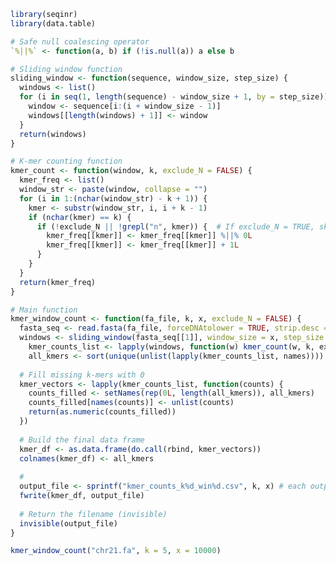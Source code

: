 ```r
library(seqinr)
library(data.table)

# Safe null coalescing operator
`%||%` <- function(a, b) if (!is.null(a)) a else b

# Sliding window function
sliding_window <- function(sequence, window_size, step_size) {
  windows <- list()
  for (i in seq(1, length(sequence) - window_size + 1, by = step_size)) {
    window <- sequence[i:(i + window_size - 1)]
    windows[[length(windows) + 1]] <- window
  }
  return(windows)
}

# K-mer counting function
kmer_count <- function(window, k, exclude_N = FALSE) {
  kmer_freq <- list()
  window_str <- paste(window, collapse = "")
  for (i in 1:(nchar(window_str) - k + 1)) {
    kmer <- substr(window_str, i, i + k - 1)
    if (nchar(kmer) == k) {
      if (!exclude_N || !grepl("n", kmer)) {  # If exclude_N = TRUE, skip k-mers with 'n'
        kmer_freq[[kmer]] <- kmer_freq[[kmer]] %||% 0L
        kmer_freq[[kmer]] <- kmer_freq[[kmer]] + 1L
      }
    }
  }
  return(kmer_freq)
}

# Main function
kmer_window_count <- function(fa_file, k, x, exclude_N = FALSE) {
  fasta_seq <- read.fasta(fa_file, forceDNAtolower = TRUE, strip.desc = TRUE)
  windows <- sliding_window(fasta_seq[[1]], window_size = x, step_size = x)
    kmer_counts_list <- lapply(windows, function(w) kmer_count(w, k, exclude_N))
    all_kmers <- sort(unique(unlist(lapply(kmer_counts_list, names))))
  
  # Fill missing k-mers with 0
  kmer_vectors <- lapply(kmer_counts_list, function(counts) {
    counts_filled <- setNames(rep(0L, length(all_kmers)), all_kmers)
    counts_filled[names(counts)] <- unlist(counts)
    return(as.numeric(counts_filled))
  })
  
  # Build the final data frame
  kmer_df <- as.data.frame(do.call(rbind, kmer_vectors))
  colnames(kmer_df) <- all_kmers
  
  #
  output_file <- sprintf("kmer_counts_k%d_win%d.csv", k, x) # each output file is custom the the entries of the fn
  fwrite(kmer_df, output_file)
  
  # Return the filename (invisible)
  invisible(output_file)
}

```


```r
kmer_window_count("chr21.fa", k = 5, x = 10000)
```


